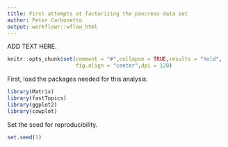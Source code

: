 ```yaml
---
title: First attempts at factorizing the pancreas data set
author: Peter Carbonetto
output: workflowr::wflow_html
---
```


ADD TEXT HERE.

```r
knitr::opts_chunk$set(comment = "#",collapse = TRUE,results = "hold",
                      fig.align = "center",dpi = 120)
```

First, load the packages needed for this analysis.

```r
library(Matrix)
library(fastTopics)
library(ggplot2)
library(cowplot)
```

Set the seed for reproducibility.

```r
set.seed(1)
```